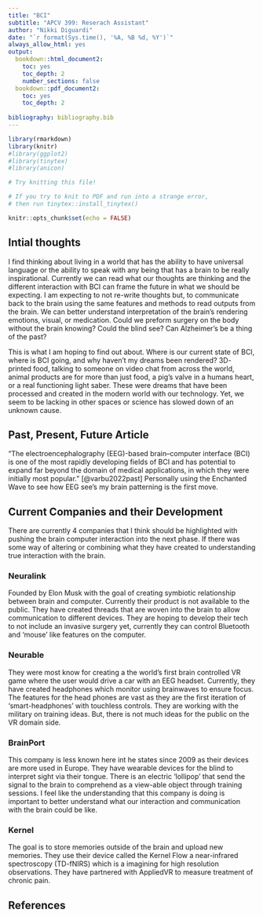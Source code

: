 ---
title: "BCI"
subtitle: "APCV 399: Reserach Assistant"
author: "Nikki Diguardi"
date: "`r format(Sys.time(), '%A, %B %d, %Y')`"
always_allow_html: yes
output:
  bookdown::html_document2:
    toc: yes
    toc_depth: 2
    number_sections: false
  bookdown::pdf_document2:
    toc: yes
    toc_depth: 2
    
bibliography: bibliography.bib
---

```{r setup, include=FALSE}
library(rmarkdown)
library(knitr)
#library(ggplot2)
#library(tinytex)
#library(anicon)

# Try knitting this file!

# If you try to knit to PDF and run into a strange error,
# then run tinytex::install_tinytex()

knitr::opts_chunk$set(echo = FALSE)
```

<!--

2023-03-22 thoughts

+ Great start.
+ Since you can't really "test" much of this, here's how I think you should proceed:
	+ Through your research on the topic, you could begin constructing a systematic comparison of the different products/approaches listed here
	+ Look at consistent messaging these companies put out. What problem do they all want to solve? What features do they have in common they're promising?
	+ Where do they differ? 
	+ Look at any other data points you can glean from the information that's available.
	+ Align this with the research articles that are out there and try to come up with a matrix that's informed by the empirical research _and_ the promises/realities of these companies/devices.
	+ You'll want to exhaust the available research until you feel you've reached a "saturation" point, where more literature likely won't move the needle much.
	+ Then, start scoring them. 
+ You're not going for a review article, necessarily, but a systematic approach to understanding the landscape that's evidence-based and supported by the research available.
+ Then, once you've got that, your "What will the future look like?" section of your paper will be much more robust and guided.
+ To get this matrix sorted out, it's going to take some deep reading and unpacking of the products/companies' websites, news releases, et cetera, so be very meticulous about it.
  + You'll want to make note of your approach (how you find the information), what was available and what _wasn't_, which companies are more forthcoming and possibly why that might be, where funding for the companies came from (ie, NIH grants, venture capitalists, etc) and so on.
    + Creating a spreadsheet is probably the best approach.

-->


## Intial thoughts

I find thinking about living in a world that has the ability to have universal language or the ability to speak with any being that has a brain to be really inspirational. Currently we can read what our thoughts are thinking and the different interaction with BCI can frame the future in what we should be expecting. I am expecting to not re-write thoughts but, to communicate back to the brain using the same features and methods to read outputs from the brain. We can better understand interpretation of the brain's rendering emotions, visual, or medication. Could we preform surgery on the body without the brain knowing? Could the blind see? Can Alzheimer's be a thing of the past?

This is what I am hoping to find out about. Where is our current state of BCI, where is BCI going, and why haven't my dreams been rendered? 3D- printed food, talking to someone on video chat from across the world, animal products are for more than just food, a pig's valve in a humans heart, or a real functioning light saber. These were dreams that have been processed and created in the modern world with our technology. Yet, we seem to be lacking in other spaces or science has slowed down of an unknown cause.

## Past, Present, Future Article

"The electroencephalography (EEG)-based brain–computer interface (BCI) is one of the most rapidly developing fields of BCI and has potential to expand far beyond the domain of medical applications, in which they were initially most popular." [@varbu2022past] Personally using the Enchanted Wave to see how EEG see's my brain patterning is the first move. 

## Current Companies and their Development

There are currently 4 companies that I think should be highlighted with pushing the brain computer interaction into the next phase. If there was some way of altering or combining what they have created to understanding true interaction with the brain.
 

### Neuralink

Founded by Elon Musk with the goal of creating symbiotic relationship between brain and computer. Currently their product is not available to the public. They have created threads that are woven into the brain to allow communication to different devices. They are hoping to develop their tech to not include an invasive surgery yet, currently they can control Bluetooth and 'mouse' like features on the computer.


### Neurable

They were most know for creating a the world's first brain controlled VR game where the user would drive a car with an EEG headset. Currently, they have created headphones which monitor using brainwaves to ensure focus. The features for the head phones are vast as they are the first iteration of 'smart-headphones' with touchless controls. They are working with the military on training ideas. But, there is not much ideas for the public on the VR domain side.


### BrainPort

This company is less known here int he states since 2009 as their devices are more used in Europe. They have wearable devices for the blind to interpret sight via their tongue. There is an electric 'lollipop' that send the signal to the brain to comprehend as a view-able object through training sessions. I feel like the understanding that this company is doing is important to better understand what our interaction and communication with the brain could be like.


### Kernel

The goal is to store memories outside of the brain and upload new memories. They use their device called the Kernel Flow a near-infrared spectroscopy (TD-fNIRS) which is a imagining for high resolution observations. They have partnered with AppliedVR to measure treatment of chronic pain.


## References
